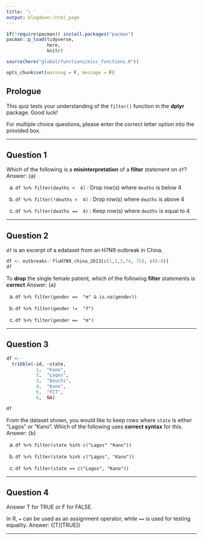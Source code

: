 ```yaml
---
title: '\ '
output: blogdown::html_page
---
```


```r
if(!require(pacman)) install.packages("pacman")
pacman::p_load(tidyverse, 
               here,
               knitr)

source(here("global/functions/misc_functions.R"))

opts_chunk$set(warning = F, message = F)
```

## Prologue

This quiz tests your understanding of the `filter()` function in the **dplyr** package. Good luck!

For multiple choice questions, please enter the correct letter option into the provided box.

------------------------------------------------------------------------


## Question 1

Which of the following is a **misinterpretation** of a **filter** statement on `df`? Answer: {a}

a.  `df %>% filter(deaths <  4)` : Drop row(s) where `deaths` is below 4

b.  `df %>% filter(!deaths >  4)` : Drop row(s) where `deaths` is above 4

c.  `df %>% filter(deaths ==  4)` : Keep row(s) where `deaths` is equal to 4

------------------------------------------------------------------------


## Question 2

<!--# Objective: Filter on NA-containing columns. -->

`df` is an excerpt of a edataset from an H7N9 outbreak in China.


```r
df <- outbreaks::fluH7N9_china_2013[c(1,2,3,74, 75), c(6:8)]
df
```

To **drop** the single female patient, which of the following **filter** statements is **correct** Answer: {a}

a.  `df %>% filter(gender ==  "m" & is.na(gender))`

b.  `df %>% filter(gender !=  "f")`

c.  `df %>% filter(gender ==  "m")`

------------------------------------------------------------------------


## Question 3

<!--# Objective: Use the `%in%` operator properly -->


```r
df <- 
  tribble(~id, ~state, 
           1,  "Kano",
           2,  "Lagos",
           3,  "Bauchi", 
           4,  "Kano", 
           5,  "FCT",
           6,  NA)

df
```

From the dataset shown, you would like to keep rows where `state` is either "Lagos" or "Kano". Which of the following uses **correct syntax** for this. Answer: {b}

a.  `df %>% filter(state %in% c("Lagos" "Kano"))`

b.  `df %>% filter(state %in% c("Lagos", "Kano"))`

c.  `df %>% filter(state == c("Lagos", "Kano"))`

------------------------------------------------------------------------


## Question 4

Answer T for TRUE or F for FALSE.

In R, `=` can be used as an assignment operator, while `==` is used for testing equality. Answer: {[T][TRUE]}

------------------------------------------------------------------------


